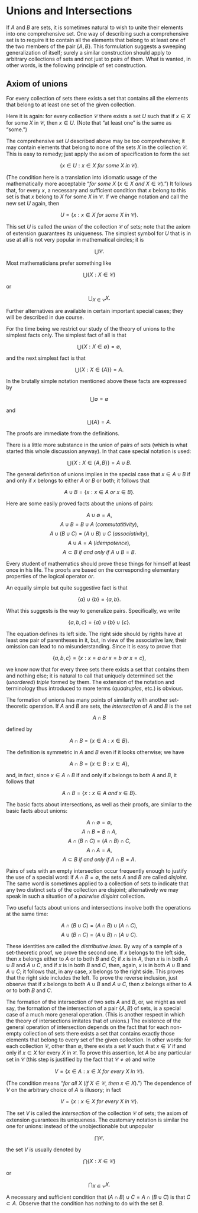 # Unions and Intersections

If $A$ and $B$ are sets, it is sometimes natural to wish to unite their elements into one comprehensive set. One way of describing such a comprehensive set is to require it to contain all the elements that belong to at least one of the two members of the pair $\{ A, B \}$. This formulation suggests a sweeping  generalization of itself; surely a similar construction should apply to arbitrary collections of sets and not just to pairs of them. What is wanted, in other words, is the following principle of set construction.

::: {#cnj-unions}

## Axiom of unions`\index{axiom of unions}`{=latex}

For every collection of sets there exists a set that contains all the elements that belong to at least one set of the given collection.

:::

Here it is again: for every collection $\mathcal{C}$ there exists a set $U$ such that if $x \in X$ for some $X$ in $\mathcal{C}$, then $x \in U$. (Note that "at least one" is the same as "some.") 

The comprehensive set $U$ described above may be too comprehensive; it may contain elements that belong to none of the sets $X$ in the collection $\mathcal{C}$. This is easy to remedy; just apply the axiom of specification to form the set 

$$
\{ x \in U: x \in X \mathit{\ for\ some\ } X \mathit{\ in\ } \mathcal{C} \}.
$$

(The condition here is a translation into idiomatic usage of the mathematically more acceptable "*for some* $X\ (x \in X \mathit{\ and\ } X \in \mathcal{C})$.") It follows that, for every $x$, a necessary and sufficient condition that $x$ belong to this set is that $x$ belong to $X$ for some $X$ in $\mathcal{C}$. If we change notation and call the new set $U$ again, then

$$
U = \{ x: x \in X \mathit{\ for\ some\ } X \mathit{\ in\ }  \mathcal{C} \}.
$$

This set $U$ is called the *union*`\index{union}`{=latex} of the collection $\mathcal{C}$ of sets; note that the axiom of extension guarantees its uniqueness. The simplest symbol for $U$ that is in use at all is not very popular in mathematical circles; it is 

$$
\bigcup \mathcal{C}.
$$

Most mathematicians prefer something like 

$$
\bigcup \{ X: X \in \mathcal{C} \}
$$

or

$$
\bigcup_{X \in \mathcal{C}} X.
$$

Further alternatives are available in certain important special cases; they will be described in due course.

For the time being we restrict our study of the theory of unions to the simplest facts only. The simplest fact of all is that

$$
\bigcup \{ X: X \in \emptyset \} = \emptyset,
$$

and the next simplest fact is that 

$$
\bigcup \{ X: X \in \{ A \} \} = A.
$$

In the brutally simple notation mentioned above these facts are expressed by

$$
\bigcup \emptyset = \emptyset
$$

and

$$
\bigcup \{ A \} = A.
$$

The proofs are immediate from the definitions.

There is a little more substance in the union of pairs of sets (which is what started this whole discussion anyway). In that case special notation is used: 

$$
\bigcup \{ X: X \in \{A, B \} \} = A \cup B.
$$

The general definition of unions implies in the special case that $x \in A \cup B$ if and only if $x$ belongs to either $A$ or $B$ or both; it follows that 

$$
A \cup B = \{x: x \in A \mathit{\ or\ } x \in B \}.
$$

Here are some easily proved facts about the unions of pairs:

$$
A \cup \emptyset = A,
$$
$$
A \cup B =  B \cup A \ (commutatitivity),
$$`\index{commutative}`{=latex}
$$
A \cup (B \cup C) = (A \cup B) \cup C \ (associativity),
$$`\index{associative}`{=latex}
$$
A \cup A = A \ (idempotence),
$$`\index{idempotent}`{=latex}
$$
A \subset B \mathit{\ if\ and\ only\ if\ } A \cup B = B.
$$

Every student of mathematics should prove these things for himself at least once in his life. The proofs are based on the corresponding elementary properties of the logical operator *or*.

An equally simple but quite suggestive fact is that 

$$
\{ a \} \cup \{ b \} = \{ a, b \}.
$$

What this suggests is the way to generalize pairs. Specifically, we write 

$$
 \{ a, b, c \} = \{ a \} \cup \{ b \} \cup \{ c \}.
$$

The equation defines its left side. The right side should by rights have at least one pair of parentheses in it, but, in view of the associative law, their omission can lead to no misunderstanding. Since it is easy to prove that 

$$
\{ a, b, c \} = \{ x: x = a \ or \ x = b \: or \: x = c \},
$$

we know now that for every three sets there exists a set that contains them and nothing else; it is natural to call that uniquely determined set the (*unordered*) *triple*`\index{triple}`{=latex} formed by them. The extension of the notation and terminology thus introduced to more terms (*quadruples*`\index{quadruple}`{=latex}, etc.) is obvious.

The formation of unions has many points of similarity with another set-theoretic operation. If $A$ and $B$ are sets, the *intersection*`\index{intersection}`{=latex} of $A$ and $B$ is the set 

$$
A \cap B
$$

defined by 

$$
A \cap B = \{ x \in A: x \in B \}.
$$

The definition is symmetric in $A$ and $B$ even if it looks otherwise; we have 

$$
A \cap B = \{ x \in B: x \in A \},
$$

and, in fact, since $x \in A \cap B$ if and only if $x$ belongs to both $A$ and $B$, it follows that 

$$
A \cap B = \{x: x \in A \mathit{\ and\ } x \in B \}.
$$

The basic facts about intersections, as well as their proofs, are similar to the basic facts about unions:

$$
A \cap \emptyset = \emptyset,
$$
$$
A \cap B =  B \cap A,
$$
$$
A \cap (B \cap C) = (A \cap B) \cap C,
$$
$$
A \cap A = A,
$$
$$
A \subset B \mathit{\ if\ and\ only\ if\ } A \cap B = A.
$$

Pairs of sets with an empty intersection occur frequently enough to justify the use of a special word: if $A \cap B =  \emptyset$, the sets $A$ and $B$ are called *disjoint*`\index{disjoint}`{=latex}. The same word is sometimes applied to a collection of sets to indicate that any two distinct sets of the collection are disjoint; alternatively we may speak in such a situation of a *pairwise disjoint*`\index{pairwise disjoint}`{=latex} collection.
 
Two useful facts about unions and intersections involve both the operations at the same time: 

$$
A \cap (B \cup C) = (A \cap B) \cup (A \cap C),
$$
$$
A \cup (B \cap C) = (A \cup B) \cap (A \cup C).
$$

These identities are called the *distributive laws*`\index{distributive}`{=latex}. By way of a sample of a set-theoretic proof, we prove the second one. If $x$ belongs to the left side, then $x$ belongs either to $A$ or to both $B$ and $C$; if $x$ is in $A$, then $x$ is in both $A \cup B$ and $A \cup C$, and if $x$ is in both $B$ and $C$, then, again, $x$ is in both $A \cup B$ and $A \cup C$; it follows that, in any case, $x$ belongs to the right side. This proves that the right side includes the left. To prove the reverse inclusion, just observe that if $x$ belongs to both $A \cup B$ and $A \cup C$, then $x$ belongs either to $A$ or to both $B$ and $C$. 

The formation of the intersection of two sets $A$ and $B$, or, we might as well say, the formation of the intersection of a pair $\{ A, B \}$ of sets, is a special case of a much more general operation. (This is another respect in which the theory of intersections imitates that of unions.) The existence of the general operation of intersection depends on the fact that for each non-empty collection of sets there exists a set that contains exactly those elements that belong to every set of the given collection. In other words: for each collection $\mathcal{C}$, other than $\emptyset$, there exists a set $V$ such that $x \in V$ if and only if $x \in X$ for every $X$ in $\mathcal{C}$. To prove this assertion, let $A$ be any particular set in $\mathcal{C}$ (this step is justified by the fact that $\mathcal{C} \neq \emptyset$) and write

$$
V = \{ x \in A: x \in X \mathit{\ for\ every\ } X \mathit{\ in\ } \mathcal{C} \}.
$$

(The condition means "*for all* $X$ (*if* $X \in \mathcal{C}$, *then* $x \in X$).") The dependence of $V$ on the arbitrary choice of $A$ is illusory; in fact

$$
V = \{ x : x \in X \mathit{\ for\ every\ } X \mathit{\ in\ } \mathcal{C} \}.
$$

The set $V$ is called the *intersection*`\index{intersection}`{=latex} of the collection $\mathcal{C}$ of sets; the axiom of extension guarantees its uniqueness. The customary notation is similar the one for unions: instead of the unobjectionable but unpopular

$$
\bigcap \mathcal{C},
$$

the set $V$ is usually denoted by 

$$
\bigcap \{ X : X \in \mathcal{C} \}
$$

or

$$
\bigcap_{X \in \mathcal{C}} X.
$$

::: {#exr-4-1}

A necessary and sufficient condition that $(A \cap B) \cup C = A \cap (B \cup C)$ is that $C \subset A$. Observe that the condition has nothing to do with the set $B$.

:::

